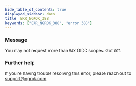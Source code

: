 ```yaml
---
hide_table_of_contents: true
displayed_sidebar: docs
title: ERR_NGROK_388
keywords: ["ERR_NGROK_388", "error 388"]
---
```


### Message

You may not request more than `MAX` OIDC scopes. Got `GOT`.

### Further help

If you're having trouble resolving this error, please reach out to [support@ngrok.com](mailto:support@ngrok.com?subject=Help%20with%20ERR_NGROK_388)

